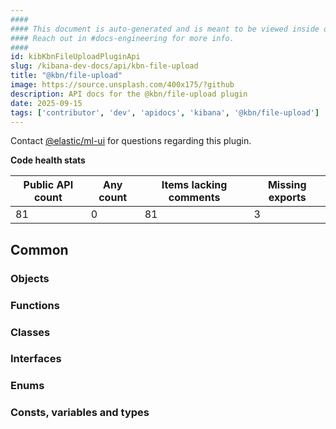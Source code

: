 ```yaml
---
####
#### This document is auto-generated and is meant to be viewed inside our experimental, new docs system.
#### Reach out in #docs-engineering for more info.
####
id: kibKbnFileUploadPluginApi
slug: /kibana-dev-docs/api/kbn-file-upload
title: "@kbn/file-upload"
image: https://source.unsplash.com/400x175/?github
description: API docs for the @kbn/file-upload plugin
date: 2025-09-15
tags: ['contributor', 'dev', 'apidocs', 'kibana', '@kbn/file-upload']
---
```




Contact [@elastic/ml-ui](https://github.com/orgs/elastic/teams/ml-ui) for questions regarding this plugin.

**Code health stats**

| Public API count  | Any count | Items lacking comments | Missing exports |
|-------------------|-----------|------------------------|-----------------|
| 81 | 0 | 81 | 3 |

## Common

### Objects
<DocDefinitionList data={kbnFileUploadObj.common.objects}/>

### Functions
<DocDefinitionList data={kbnFileUploadObj.common.functions}/>

### Classes
<DocDefinitionList data={kbnFileUploadObj.common.classes}/>

### Interfaces
<DocDefinitionList data={kbnFileUploadObj.common.interfaces}/>

### Enums
<DocDefinitionList data={kbnFileUploadObj.common.enums}/>

### Consts, variables and types
<DocDefinitionList data={kbnFileUploadObj.common.misc}/>

